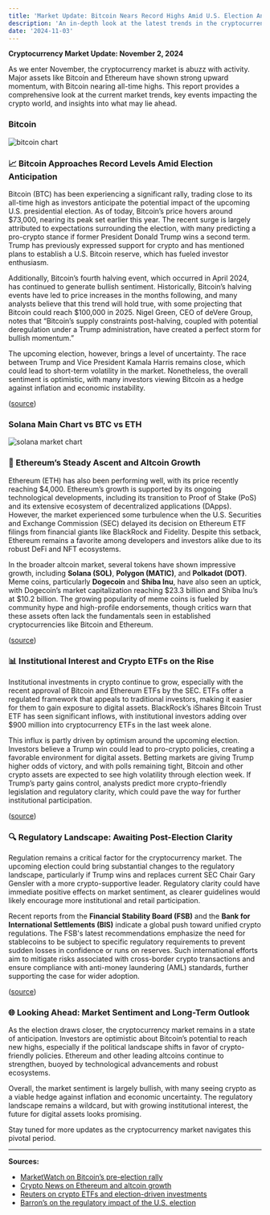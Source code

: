 ```yaml
---
title: 'Market Update: Bitcoin Nears Record Highs Amid U.S. Election Anticipation'
description: 'An in-depth look at the latest trends in the cryptocurrency market, highlighting Bitcoin’s rally, Ethereum’s developments, meme coin surges, and the implications of the upcoming U.S. election for crypto regulation.'
date: '2024-11-03'
---
```


**Cryptocurrency Market Update: November 2, 2024**

As we enter November, the cryptocurrency market is abuzz with activity. Major assets like Bitcoin and Ethereum have shown strong upward momentum, with Bitcoin nearing all-time highs. This report provides a comprehensive look at the current market trends, key events impacting the crypto world, and insights into what may lie ahead.

### Bitcoin

<div className='mx-auto w-[300px] sm:w-[500px]'>
    <img className='rounded-lg' src='https://www.tradingview.com/x/XIt17Dly/' alt='bitcoin chart'/>
</div>

### 📈 Bitcoin Approaches Record Levels Amid Election Anticipation

Bitcoin (BTC) has been experiencing a significant rally, trading close to its all-time high as investors anticipate the potential impact of the upcoming U.S. presidential election. As of today, Bitcoin’s price hovers around $73,000, nearing its peak set earlier this year. The recent surge is largely attributed to expectations surrounding the election, with many predicting a pro-crypto stance if former President Donald Trump wins a second term. Trump has previously expressed support for crypto and has mentioned plans to establish a U.S. Bitcoin reserve, which has fueled investor enthusiasm.

Additionally, Bitcoin’s fourth halving event, which occurred in April 2024, has continued to generate bullish sentiment. Historically, Bitcoin’s halving events have led to price increases in the months following, and many analysts believe that this trend will hold true, with some projecting that Bitcoin could reach $100,000 in 2025. Nigel Green, CEO of deVere Group, notes that “Bitcoin’s supply constraints post-halving, coupled with potential deregulation under a Trump administration, have created a perfect storm for bullish momentum.”

The upcoming election, however, brings a level of uncertainty. The race between Trump and Vice President Kamala Harris remains close, which could lead to short-term volatility in the market. Nonetheless, the overall sentiment is optimistic, with many investors viewing Bitcoin as a hedge against inflation and economic instability.

([source](https://www.marketwatch.com/story/bitcoin-trades-near-73-000-closes-in-on-record-high-as-bulls-tout-election-hopes-9f83eb29?utm_source=chatgpt.com))

### Solana Main Chart vs BTC vs ETH
<div className='mx-auto w-[300px] sm:w-[500px]'>
    <img className='rounded-lg' src='https://www.tradingview.com/x/YevgRGR3/' alt='solana market chart'/>
</div>

### 💸 Ethereum’s Steady Ascent and Altcoin Growth

Ethereum (ETH) has also been performing well, with its price recently reaching $4,000. Ethereum’s growth is supported by its ongoing technological developments, including its transition to Proof of Stake (PoS) and its extensive ecosystem of decentralized applications (DApps). However, the market experienced some turbulence when the U.S. Securities and Exchange Commission (SEC) delayed its decision on Ethereum ETF filings from financial giants like BlackRock and Fidelity. Despite this setback, Ethereum remains a favorite among developers and investors alike due to its robust DeFi and NFT ecosystems.

In the broader altcoin market, several tokens have shown impressive growth, including **Solana (SOL)**, **Polygon (MATIC)**, and **Polkadot (DOT)**. Meme coins, particularly **Dogecoin** and **Shiba Inu**, have also seen an uptick, with Dogecoin’s market capitalization reaching $23.3 billion and Shiba Inu’s at $10.2 billion. The growing popularity of meme coins is fueled by community hype and high-profile endorsements, though critics warn that these assets often lack the fundamentals seen in established cryptocurrencies like Bitcoin and Ethereum.




([source](https://crypto.news/crypto-market-outlook-insights-and-predictions/))

### 📊 Institutional Interest and Crypto ETFs on the Rise

Institutional investments in crypto continue to grow, especially with the recent approval of Bitcoin and Ethereum ETFs by the SEC. ETFs offer a regulated framework that appeals to traditional investors, making it easier for them to gain exposure to digital assets. BlackRock’s iShares Bitcoin Trust ETF has seen significant inflows, with institutional investors adding over $900 million into cryptocurrency ETFs in the last week alone.

This influx is partly driven by optimism around the upcoming election. Investors believe a Trump win could lead to pro-crypto policies, creating a favorable environment for digital assets. Betting markets are giving Trump higher odds of victory, and with polls remaining tight, Bitcoin and other crypto assets are expected to see high volatility through election week. If Trump’s party gains control, analysts predict more crypto-friendly legislation and regulatory clarity, which could pave the way for further institutional participation.

([source](https://www.reuters.com/technology/crypto-etfs-see-big-inflows-ahead-us-election-traders-brace-volatility-2024-11-01/?utm_source=chatgpt.com))

### 🔍 Regulatory Landscape: Awaiting Post-Election Clarity

Regulation remains a critical factor for the cryptocurrency market. The upcoming election could bring substantial changes to the regulatory landscape, particularly if Trump wins and replaces current SEC Chair Gary Gensler with a more crypto-supportive leader. Regulatory clarity could have immediate positive effects on market sentiment, as clearer guidelines would likely encourage more institutional and retail participation.

Recent reports from the **Financial Stability Board (FSB)** and the **Bank for International Settlements (BIS)** indicate a global push toward unified crypto regulations. The FSB's latest recommendations emphasize the need for stablecoins to be subject to specific regulatory requirements to prevent sudden losses in confidence or runs on reserves. Such international efforts aim to mitigate risks associated with cross-border crypto transactions and ensure compliance with anti-money laundering (AML) standards, further supporting the case for wider adoption.

([source](https://www.barrons.com/articles/bitcoin-trump-harris-election-crypto-76378134?utm_source=chatgpt.com))

### 🌐 Looking Ahead: Market Sentiment and Long-Term Outlook

As the election draws closer, the cryptocurrency market remains in a state of anticipation. Investors are optimistic about Bitcoin’s potential to reach new highs, especially if the political landscape shifts in favor of crypto-friendly policies. Ethereum and other leading altcoins continue to strengthen, buoyed by technological advancements and robust ecosystems.

Overall, the market sentiment is largely bullish, with many seeing crypto as a viable hedge against inflation and economic uncertainty. The regulatory landscape remains a wildcard, but with growing institutional interest, the future for digital assets looks promising.

Stay tuned for more updates as the cryptocurrency market navigates this pivotal period.

---

**Sources:**
- [MarketWatch on Bitcoin’s pre-election rally](https://www.marketwatch.com/story/bitcoin-trades-near-73-000-closes-in-on-record-high-as-bulls-tout-election-hopes-9f83eb29?utm_source=chatgpt.com)
- [Crypto News on Ethereum and altcoin growth](https://crypto.news/crypto-market-outlook-insights-and-predictions/)
- [Reuters on crypto ETFs and election-driven investments](https://www.reuters.com/technology/crypto-etfs-see-big-inflows-ahead-us-election-traders-brace-volatility-2024-11-01/?utm_source=chatgpt.com)
- [Barron’s on the regulatory impact of the U.S. election](https://www.barrons.com/articles/bitcoin-trump-harris-election-crypto-76378134?utm_source=chatgpt.com)

